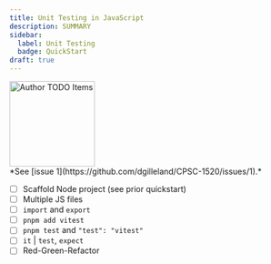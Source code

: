 ```yaml
---
title: Unit Testing in JavaScript
description: SUMMARY
sidebar:
  label: Unit Testing
  badge: QuickStart
draft: true
---
```



<Image src={todo} alt="Author TODO Items" class="float-end ml-3" width="150" />
<Aside title="Work-In-Progress (WIP)" type="caution">
*See [issue 1](https://github.com/dgilleland/CPSC-1520/issues/1).*
</Aside>


- [ ] Scaffold Node project (see prior quickstart)
- [ ] Multiple JS files
- [ ] `import` and `export`
- [ ] `pnpm add vitest`
- [ ] `pnpm test` and `"test": "vitest"`
- [ ] `it` | `test`, `expect`
- [ ] Red-Green-Refactor
